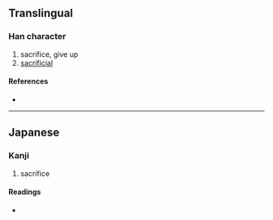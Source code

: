 {{character info/new}}
{{also|犧}}
==Translingual==
{{Han simplified forms|犧|犠|牺}}
===Han character===
{{Han char|rn=93|rad=牛|as=13|sn=17|four=|canj=HQTGI|ids=⿰牜義}}

# sacrifice, give up
# [[sacrificial]]

====References====
* {{Han ref|kx=0704.321|dkj=20190|dj=1117.170|hdz=31820.221|uh=72A0|ud=29344}}

----

==Japanese==

===Kanji===
{{ja-kanji|grade=c|rs=牛13}}

# sacrifice

====Readings====
* {{ja-readings|on=[[ぎ]] (gi), [[き]] (ki)|kun=[[いけにえ]] (ikenie)}}